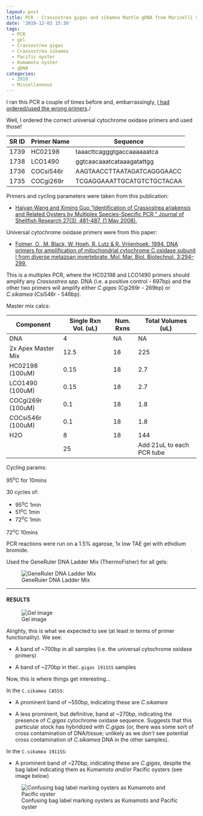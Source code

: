```yaml
---
layout: post
title: PCR - Crassostrea gigas and sikamea Mantle gDNA from Marinelli Shellfish Company
date: '2019-12-03 15:30'
tags:
  - PCR
  - gel
  - Crassostrea gigas
  - Crassostrea sikamea
  - Pacific oyster
  - Kumamoto oyster
  - gDNA
categories:
  - 2019
  - Miscellaneous
---
```

I ran this PCR a couple of times before and, embarrassingly, [I had ordered/used the wrong primers](https://robertslab.github.io/sams-notebook/posts/2019/2019-11-21-PCR-Crassostrea-gigas-and-sikamea-Mantle-gDNA-from-Marinellie-Shellfish-Company-No-Multiplex/)./

Well, I ordered the correct universal cytochrome oxidase primers and used those!

| SR ID | Primer Name | Sequence                   |
|-------|-------------|----------------------------|
| 1739  | HC02198     | taaacttcagggtgaccaaaaaatca |
| 1738  | LCO1490     | ggtcaacaaatcataaagatattgg  |
| 1736  | COCsi546r   | AAGTAACCTTAATAGATCAGGGAACC |
| 1735  | COCgi269r   | TCGAGGAAATTGCATGTCTGCTACAA |


Primers and cycling parameters were taken from this publication:

- [Haiyan Wang and Ximing Guo "Identification of Crassostrea ariakensis and Related Oysters by Multiplex Species-Specific PCR," Journal of Shellfish Research 27(3), 481-487, (1 May 2008).](https://www.researchgate.net/profile/Ximing_Guo/publication/259643859_Identification_of_Crassostrea_ariakensis_and_related_oysters_by_multiplex_species-specific_PCR/links/55c79eb708aeb9756746e35e/Identification-of-Crassostrea-ariakensis-and-related-oysters-by-multiplex-species-specific-PCR.pdf)

Universal cytochrome oxidase primers were from this paper:

- [Folmer, O., M. Black, W. Hoeh, R. Lutz & R. Vrijenhoek. 1994. DNA
primers for amplification of mitochondrial cytochrome C oxidase
subunit I from diverse metazoan invertebrate. Mol. Mar. Biol.
Biotechnol. 3:294–299.](https://www.researchgate.net/publication/15316743_DNA_primers_for_amplification_of_mitochondrial_Cytochrome_C_oxidase_subunit_I_from_diverse_metazoan_invertebrates)


This is a multiplex PCR, where the HC02198 and LCO1490 primers should amplify any _Crassostrea spp._ DNA (i.e. a positive control - 697bp) and the other two primers will amplify either _C.gigas_ (Cgi269r - 269bp) or _C.sikamea_ (Csi546r - 546bp).

Master mix calcs:

| Component              | Single Rxn Vol. (uL) | Num. Rxns | Total Volumes (uL)        |
|------------------------|----------------------|-----------|---------------------------|
| DNA                    | 4                    | NA        | NA                        |
| 2x Apex Master Mix | 12.5                 | 18        | 225                       |
| HC02198 (100uM)              | 0.15                 | 18        | 2.7                       |
| LCO1490 (100uM)           | 0.15                 | 18        | 2.7                       |
| COCgi269r (100uM)           | 0.1                  | 18        | 1.8                       |
| COCsi546r (100uM)            | 0.1                  | 18        | 1.8                       |
| H2O                    | 8                    | 18        | 144                       |
|                        | 25                   |           | Add 21uL to each PCR tube |


Cycling params:

95<sup>o</sup>C for 10mins

30 cycles of:

- 95<sup>o</sup>C 1min
- 51<sup>o</sup>C 1min
- 72<sup>o</sup>C 1min

72<sup>o</sup>C 10mins

PCR reactions were run on a 1.5% agarose, 1x low TAE gel with ethidium bromide.

Used the GeneRuler DNA Ladder Mix (ThermoFisher) for all gels:

![GeneRuler DNA Ladder Mix](https://github.com/RobertsLab/resources/blob/master/protocols/Commercial_Protocols/ThermoFisher_OgeneRuler_DNA_Ladder_Mix_F100439.jpg?raw=true)


---

#### RESULTS


![Gel image](https://github.com/RobertsLab/sams-notebook/blob/master/images/20191203_gel_cgigas_csikamea_PCR.jpg?raw=true)



Alrighty, this is what we expected to see (at least in terms of primer functionality). We see:

- A band of ~700bp in all samples (i.e. the universal cytochrome oxidase primers)

- A band of ~270bp in the`C.gigas 1911SS` samples


Now, this is where things get interesting...

In the `C.sikamea CA5SS`:

- A prominent band of ~550bp, indicating these are _C.sikamea_

- A less prominent, but definitive, band at ~270bp, indicating the presence of _C.gigas_ cytochrome oxidase sequence. Suggests that this particular stock has hybridized with _C.gigas_ (or, there was some sort of cross contamination of DNA/tissue; unlikely as we _don't_ see potential cross contamination of _C.sikamea_ DNA in the other samples).

In the `C.sikamea 1911SS`:

- A prominent band of ~270bp, indicating these are _C.gigas_, despite the bag label indicating them as Kumamoto _and/or_ Pacific oysters (see image below)


![Confusing bag label marking oysters as Kumamoto and Pacific oyster](https://github.com/RobertsLab/sams-notebook/blob/master/images/20191030_marinelli_shellfish-04.jpg?raw=true)
